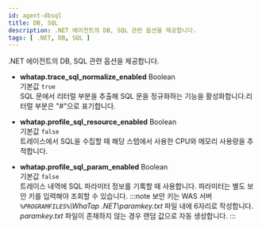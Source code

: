 ```yaml
---
id: agent-dbsql
title: DB, SQL
description: .NET 에이전트의 DB, SQL 관련 옵션을 제공합니다.
tags: [ .NET, DB, SQL ] 
---
```


.NET 에이전트의 DB, SQL 관련 옵션을 제공합니다.

* **whatap.trace_sql_normalize_enabled** <span class='type'>Boolean</span><br/>기본값 `true`<br/>
SQL 문에서 리터럴 부분을 추출해 SQL 문을 정규화하는 기능을 활성화합니다.리터럴 부분은 "#"으로 표기합니다.

* **whatap.profile_sql_resource_enabled** <span class='type'>Boolean</span><br/>기본값 `false`<br/>
트레이스에서 SQL을 수집할 때 해당 스텝에서 사용한 CPU와 메모리 사용량을 추적합니다.

* **whatap.profile_sql_param_enabled** <span class='type'>Boolean</span><br/>기본값 `false`<br/>
    트레이스 내역에 SQL 파라미터 정보를 기록할 때 사용합니다. 파라미터는 별도 보안 키를 입력해야 조회할 수 있습니다.
:::note
보안 키는 WAS 서버 *`%PROGRAMFILES%`\WhaTap .NET\paramkey.txt* 파일 내에 6자리로 작성합니다. *paramkey.txt* 파일이 존재하지 않는 경우 랜덤 값으로 자동 생성합니다.
:::